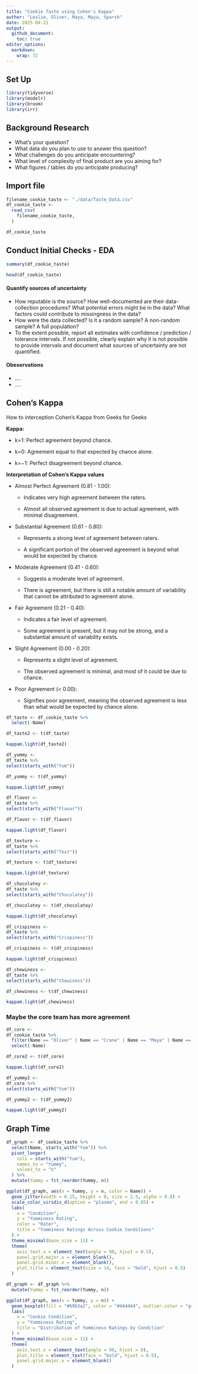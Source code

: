 ```yaml
---
title: "Cookie Taste using Cohen's Kappa"
author: "Leslie, Oliver, Maya, Maya, Sparsh"
date: 2025-04-21
output:
  github_document:
    toc: true
editor_options: 
  markdown: 
    wrap: 72
---
```


## Set Up

```r
library(tidyverse)
library(modelr)
library(broom)
library(irr)
```

## Background Research

-   What’s your question?
-   What data do you plan to use to answer this question?
-   What challenges do you anticipate encountering?
-   What level of complexity of final product are you aiming for?
-   What figures / tables do you anticipate producing?

## **Import file**

```r
filename_cookie_taste <- "./data/Taste_Data.csv"
df_cookie_taste <-
  read_csv(
    filename_cookie_taste,
  )

df_cookie_taste
```

## **Conduct Initial Checks - EDA**

```r
summary(df_cookie_taste)

head(df_cookie_taste)
```

#### Quantify sources of uncertainty

-   How reputable is the source? How well-documented are their
    data-collection procedures? What potential errors might be in the
    data? What factors could contribute to missingness in the data?
-   How were the data collected? Is it a random sample? A non-random
    sample? A full population?
-   To the extent possible, report all estimates with confidence /
    prediction / tolerance intervals. If not possible, clearly explain
    why it is not possible to provide intervals and document what
    sources of uncertainty are not quantified.

#### Obeservations

-   ....
-   ....

## **Cohen's Kappa**

How to interception Cohen's Kappa from Geeks for Geeks

**Kappa:**

-   k=1: Perfect agreement beyond chance.

-   k=0: Agreement equal to that expected by chance alone.

-   k=−1: Perfect disagreement beyond chance.

**Interpretation of Cohen's Kappa values**

-   Almost Perfect Agreement (0.81 - 1.00):

    -   Indicates very high agreement between the raters.

    -   Almost all observed agreement is due to actual agreement, with
        minimal disagreement.

-   Substantial Agreement (0.61 - 0.80):

    -   Represents a strong level of agreement between raters.

    -   A significant portion of the observed agreement is beyond what
        would be expected by chance.

-   Moderate Agreement (0.41 - 0.60):

    -   Suggests a moderate level of agreement.

    -   There is agreement, but there is still a notable amount of
        variability that cannot be attributed to agreement alone.

-   Fair Agreement (0.21 - 0.40):

    -   Indicates a fair level of agreement.

    -   Some agreement is present, but it may not be strong, and a
        substantial amount of variability exists.

-   Slight Agreement (0.00 - 0.20):

    -   Represents a slight level of agreement.

    -   The observed agreement is minimal, and most of it could be due
        to chance.

-   Poor Agreement (\< 0.00):

    -   Signifies poor agreement, meaning the observed agreement is less
        than what would be expected by chance alone.

```r
df_taste <- df_cookie_taste %>% 
  select(-Name)

df_taste2 <- t(df_taste)

kappam.light(df_taste2)
```

```r
df_yummy <-
df_taste %>% 
select(starts_with("Yum"))

df_yummy <- t(df_yummy)

kappam.light(df_yummy)
```

```r
df_flavor <-
df_taste %>% 
select(starts_with("Flavor"))

df_flavor <- t(df_flavor)

kappam.light(df_flavor)
```

```r
df_texture <-
df_taste %>% 
select(starts_with("Text"))

df_texture <- t(df_texture)

kappam.light(df_texture)
```

```r
df_chocolatey <-
df_taste %>% 
select(starts_with("Chocolatey"))

df_chocolatey <- t(df_chocolatey)

kappam.light(df_chocolatey)
```

```r
df_crispiness <-
df_taste %>% 
select(starts_with("Crispiness"))

df_crispiness <- t(df_crispiness)

kappam.light(df_crispiness)
```

```r
df_chewiness <-
df_taste %>% 
select(starts_with("Chewiness"))

df_chewiness <- t(df_chewiness)

kappam.light(df_chewiness)
```

### Maybe the core team has more agreement

```r
df_core <-
df_cookie_taste %>% 
  filter(Name == "Oliver" | Name == "Crane" | Name == "Maya" | Name == "Sparsh") %>% 
  select(-Name)

df_core2 <- t(df_core)

kappam.light(df_core2)
```

```r
df_yummy2 <-
df_core %>% 
select(starts_with("Yum"))

df_yummy2 <- t(df_yummy2)

kappam.light(df_yummy2)

```

## **Graph Time**

```r

df_graph <- df_cookie_taste %>% 
  select(Name, starts_with("Yum")) %>% 
  pivot_longer(
    cols = starts_with("Yum"),
    names_to = "Yummy",
    values_to = "n"
  ) %>% 
  mutate(Yummy = fct_reorder(Yummy, n))

ggplot(df_graph, aes(x = Yummy, y = n, color = Name)) +
  geom_jitter(width = 0.15, height = 0, size = 2.5, alpha = 0.8) +
  scale_color_viridis_d(option = "plasma", end = 0.85) +
  labs(
    x = "Condition",
    y = "Yumminess Rating",
    color = "Rater",
    title = "Yumminess Ratings Across Cookie Conditions"
  ) +
  theme_minimal(base_size = 11) +
  theme(
    axis.text.x = element_text(angle = 90, hjust = 0.5),
    panel.grid.major.x = element_blank(),
    panel.grid.minor.x = element_blank(),
    plot.title = element_text(size = 14, face = "bold", hjust = 0.5)
  )
```

```r

df_graph <- df_graph %>%
  mutate(Yummy = fct_reorder(Yummy, n))

ggplot(df_graph, aes(x = Yummy, y = n)) +
  geom_boxplot(fill = "#69b3a2", color = "#444444", outlier.color = "gray30", outlier.size = 1.5) +
  labs(
    x = "Cookie Condition",
    y = "Yumminess Rating",
    title = "Distribution of Yumminess Ratings by Condition"
  ) +
  theme_minimal(base_size = 11) +
  theme(
    axis.text.x = element_text(angle = 90, hjust = 0),
    plot.title = element_text(face = "bold", hjust = 0.5),
    panel.grid.major.x = element_blank()
  )
```
